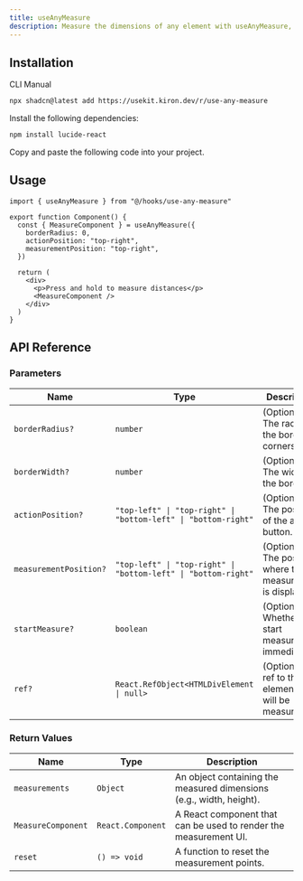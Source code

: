 ```yaml
---
title: useAnyMeasure
description: Measure the dimensions of any element with useAnyMeasure, providing options to track changes and observe the element.
---
```


<ComponentPreview name="use-any-measure-demo" />

## Installation

<Tabs defaultValue="cli">

<TabsList>
  <TabsTrigger value="cli">CLI</TabsTrigger>
  <TabsTrigger value="manual">Manual</TabsTrigger>
</TabsList>

<TabsContent value="cli">

```bash
npx shadcn@latest add https://usekit.kiron.dev/r/use-any-measure
```

</TabsContent>

<TabsContent value="manual">

<Steps>

<Step>Install the following dependencies:</Step>

```bash
npm install lucide-react
```

<Step>Copy and paste the following code into your project.</Step>

<ComponentSource name="use-any-measure" />

</Steps>

</TabsContent>

</Tabs>

## Usage

```tsx {1, 4-8}
import { useAnyMeasure } from "@/hooks/use-any-measure"

export function Component() {
  const { MeasureComponent } = useAnyMeasure({
    borderRadius: 0,
    actionPosition: "top-right",
    measurementPosition: "top-right",
  })

  return (
    <div>
      <p>Press and hold to measure distances</p>
      <MeasureComponent />
    </div>
  )
}
```

## API Reference

### Parameters

| Name                   | Type                                                           | Description                                                 | Default         |
| ---------------------- | -------------------------------------------------------------- | ----------------------------------------------------------- | --------------- |
| `borderRadius?`        | `number`                                                       | (Optional) The radius of the border corners.                | `0.5`           |
| `borderWidth?`         | `number`                                                       | (Optional) The width of the border.                         | `1`             |
| `actionPosition?`      | `"top-left" \| "top-right" \| "bottom-left" \| "bottom-right"` | (Optional) The position of the action button.               | `"top-right"`   |
| `measurementPosition?` | `"top-left" \| "top-right" \| "bottom-left" \| "bottom-right"` | (Optional) The position where the measurement is displayed. | `"bottom-left"` |
| `startMeasure?`        | `boolean`                                                      | (Optional) Whether to start measuring immediately.          | `false`         |
| `ref?`                 | `React.RefObject<HTMLDivElement \| null>`                      | (Optional) A ref to the element that will be measured.      | -               |

### Return Values

| Name               | Type              | Description                                                         |
| ------------------ | ----------------- | ------------------------------------------------------------------- |
| `measurements`     | `Object`          | An object containing the measured dimensions (e.g., width, height). |
| `MeasureComponent` | `React.Component` | A React component that can be used to render the measurement UI.    |
| `reset`            | `() => void`      | A function to reset the measurement points.                         |
